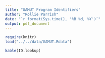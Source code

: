 ```yaml
---
title: "GAMUT Program Identifiers"
author: "Rollie Parrish"
date: "`r format(Sys.time(), '%B %d, %Y')`"
output: pdf_document
---
```


```r
require(knitr)
load("../../data/GAMUT.Rdata")

```

```r
kable(ID.lookup)


```

